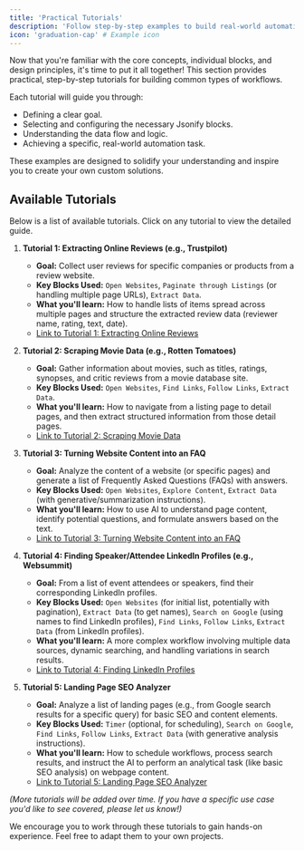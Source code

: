 ```yaml
---
title: 'Practical Tutorials'
description: 'Follow step-by-step examples to build real-world automations with Jsonify.'
icon: 'graduation-cap' # Example icon
---
```


Now that you're familiar with the core concepts, individual blocks, and design principles, it's time to put it all together! This section provides practical, step-by-step tutorials for building common types of workflows.

Each tutorial will guide you through:
* Defining a clear goal.
* Selecting and configuring the necessary Jsonify blocks.
* Understanding the data flow and logic.
* Achieving a specific, real-world automation task.

These examples are designed to solidify your understanding and inspire you to create your own custom solutions.

## Available Tutorials

Below is a list of available tutorials. Click on any tutorial to view the detailed guide.

1.  **Tutorial 1: Extracting Online Reviews (e.g., Trustpilot)**
    * **Goal:** Collect user reviews for specific companies or products from a review website.
    * **Key Blocks Used:** `Open Websites`, `Paginate through Listings` (or handling multiple page URLs), `Extract Data`.
    * **What you'll learn:** How to handle lists of items spread across multiple pages and structure the extracted review data (reviewer name, rating, text, date).
    * [Link to Tutorial 1: Extracting Online Reviews](https://docs.jsonify.com/Tutorials/Extracting-Online-Reviews)

2.  **Tutorial 2: Scraping Movie Data (e.g., Rotten Tomatoes)**
    * **Goal:** Gather information about movies, such as titles, ratings, synopses, and critic reviews from a movie database site.
    * **Key Blocks Used:** `Open Websites`, `Find Links`, `Follow Links`, `Extract Data`.
    * **What you'll learn:** How to navigate from a listing page to detail pages, and then extract structured information from those detail pages.
    * [Link to Tutorial 2: Scraping Movie Data](https://docs.jsonify.com/Tutorials/Scraping-Movie-Data)

3.  **Tutorial 3: Turning Website Content into an FAQ**
    * **Goal:** Analyze the content of a website (or specific pages) and generate a list of Frequently Asked Questions (FAQs) with answers.
    * **Key Blocks Used:** `Open Websites`, `Explore Content`, `Extract Data` (with generative/summarization instructions).
    * **What you'll learn:** How to use AI to understand page content, identify potential questions, and formulate answers based on the text.
    * [Link to Tutorial 3: Turning Website Content into an FAQ](https://docs.jsonify.com/Tutorials/Turning-Website-Content-into-an-FAQ)

4.  **Tutorial 4: Finding Speaker/Attendee LinkedIn Profiles (e.g., Websummit)**
    * **Goal:** From a list of event attendees or speakers, find their corresponding LinkedIn profiles.
    * **Key Blocks Used:** `Open Websites` (for initial list, potentially with pagination), `Extract Data` (to get names), `Search on Google` (using names to find LinkedIn profiles), `Find Links`, `Follow Links`, `Extract Data` (from LinkedIn profiles).
    * **What you'll learn:** A more complex workflow involving multiple data sources, dynamic searching, and handling variations in search results.
    * [Link to Tutorial 4: Finding LinkedIn Profiles](https://docs.jsonify.com/Tutorials/Finding-Speaker-LinkedIn-Profiles)

5.  **Tutorial 5: Landing Page SEO Analyzer**
    * **Goal:** Analyze a list of landing pages (e.g., from Google search results for a specific query) for basic SEO and content elements.
    * **Key Blocks Used:** `Timer` (optional, for scheduling), `Search on Google`, `Find Links`, `Follow Links`, `Extract Data` (with generative analysis instructions).
    * **What you'll learn:** How to schedule workflows, process search results, and instruct the AI to perform an analytical task (like basic SEO analysis) on webpage content.
    * [Link to Tutorial 5: Landing Page SEO Analyzer](https://docs.jsonify.com/Tutorials/Landing-Page-SEO-Analyzer)

*(More tutorials will be added over time. If you have a specific use case you'd like to see covered, please let us know!)*

We encourage you to work through these tutorials to gain hands-on experience. Feel free to adapt them to your own projects.